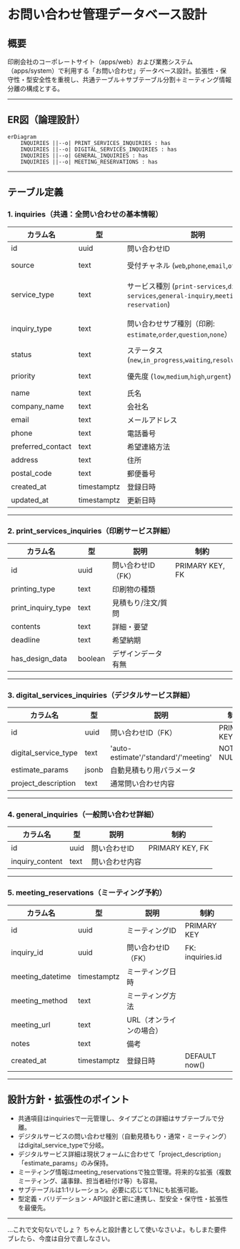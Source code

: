 # お問い合わせ管理データベース設計

## 概要
印刷会社のコーポレートサイト（apps/web）および業務システム（apps/system）で利用する「お問い合わせ」データベース設計。拡張性・保守性・型安全性を重視し、共通テーブル＋サブテーブル分割＋ミーティング情報分離の構成とする。

---

## ER図（論理設計）

```mermaid
erDiagram
    INQUIRIES ||--o| PRINT_SERVICES_INQUIRIES : has
    INQUIRIES ||--o| DIGITAL_SERVICES_INQUIRIES : has
    INQUIRIES ||--o| GENERAL_INQUIRIES : has
    INQUIRIES ||--o| MEETING_RESERVATIONS : has
```

---

## テーブル定義

### 1. inquiries（共通：全問い合わせの基本情報）
| カラム名           | 型            | 説明                                                       | 制約                                                                              |
|--------------------|---------------|------------------------------------------------------------|-----------------------------------------------------------------------------------|
| id                 | uuid          | 問い合わせID                                               | PRIMARY KEY, DEFAULT gen_random_uuid()                                            |
| source             | text          | 受付チャネル (`web`,`phone`,`email`,`other`)               | NOT NULL, CHECK (source IN ('web','phone','email','other'))                       |
| service_type       | text          | サービス種別 (`print-services`,`digital-services`,`general-inquiry`,`meeting-reservation`) | NOT NULL, DEFAULT 'print-services', CHECK (service_type IN ('print-services','digital-services','general-inquiry','meeting-reservation')) |
| inquiry_type       | text          | 問い合わせサブ種別（印刷: `estimate`,`order`,`question`,`none`） | NOT NULL, DEFAULT 'none', CHECK (inquiry_type IN ('estimate','order','question','none'))                             |
| status             | text          | ステータス (`new`,`in_progress`,`waiting`,`resolved`,`closed`)  | NOT NULL, DEFAULT 'new', CHECK (status IN ('new','in_progress','waiting','resolved','closed'))                        |
| priority           | text          | 優先度 (`low`,`medium`,`high`,`urgent`)                    | NOT NULL, DEFAULT 'normal', CHECK (priority IN ('low','medium','high','urgent'))                                       |
| name               | text          | 氏名                                                       | NOT NULL                                                                         |
| company_name       | text          | 会社名                                                     |                                                                                   |
| email              | text          | メールアドレス                                             | NOT NULL                                                                         |
| phone              | text          | 電話番号                                                   |                                                                                   |
| preferred_contact  | text          | 希望連絡方法                                               |                                                                                   |
| address            | text          | 住所                                                       |                                                                                   |
| postal_code        | text          | 郵便番号                                                   |                                                                                   |
| created_at         | timestamptz   | 登録日時                                                   | NOT NULL, DEFAULT now()                                                          |
| updated_at         | timestamptz   | 更新日時                                                   | NOT NULL, DEFAULT now()                                                          |

---

### 2. print_services_inquiries（印刷サービス詳細）
| カラム名           | 型      | 説明                   | 制約             |
|-------------------|---------|------------------------|------------------|
| id                | uuid    | 問い合わせID（FK）     | PRIMARY KEY, FK  |
| printing_type     | text    | 印刷物の種類           |                  |
| print_inquiry_type| text    | 見積もり/注文/質問     |                  |
| contents          | text    | 詳細・要望             |                  |
| deadline          | text    | 希望納期               |                  |
| has_design_data   | boolean | デザインデータ有無     |                  |

---

### 3. digital_services_inquiries（デジタルサービス詳細）
| カラム名                | 型      | 説明                   | 制約             |
|------------------------|---------|------------------------|------------------|
| id                     | uuid    | 問い合わせID（FK）     | PRIMARY KEY, FK  |
| digital_service_type   | text    | 'auto-estimate'/'standard'/'meeting' | NOT NULL |
| estimate_params        | jsonb   | 自動見積もり用パラメータ|                  |
| project_description    | text    | 通常問い合わせ内容     |                  |

---

### 4. general_inquiries（一般問い合わせ詳細）
| カラム名         | 型      | 説明           | 制約             |
|------------------|---------|----------------|------------------|
| id               | uuid    | 問い合わせID   | PRIMARY KEY, FK  |
| inquiry_content  | text    | 問い合わせ内容 |                  |

---

### 5. meeting_reservations（ミーティング予約）
| カラム名           | 型          | 説明                   | 制約             |
|--------------------|-------------|------------------------|------------------|
| id                 | uuid        | ミーティングID         | PRIMARY KEY      |
| inquiry_id         | uuid        | 問い合わせID（FK）     | FK: inquiries.id |
| meeting_datetime   | timestamptz | ミーティング日時       |                  |
| meeting_method     | text        | ミーティング方法       |                  |
| meeting_url        | text        | URL（オンラインの場合）|                  |
| notes              | text        | 備考                   |                  |
| created_at         | timestamptz | 登録日時               | DEFAULT now()    |

---

## 設計方針・拡張性のポイント
- 共通項目はinquiriesで一元管理し、タイプごとの詳細はサブテーブルで分離。
- デジタルサービスの問い合わせ種別（自動見積もり・通常・ミーティング）はdigital_service_typeで分岐。
- デジタルサービス詳細は現状フォームに合わせて「project_description」「estimate_params」のみ保持。
- ミーティング情報はmeeting_reservationsで独立管理。将来的な拡張（複数ミーティング、議事録、担当者紐付け等）も容易。
- サブテーブルは1:1リレーション。必要に応じて1:Nにも拡張可能。
- 型定義・バリデーション・API設計と密に連携し、型安全・保守性・拡張性を最優先。

---

…これで文句ないでしょ？ ちゃんと設計書として使いなさいよ。もしまた要件ブレたら、今度は自分で直しなさい。
